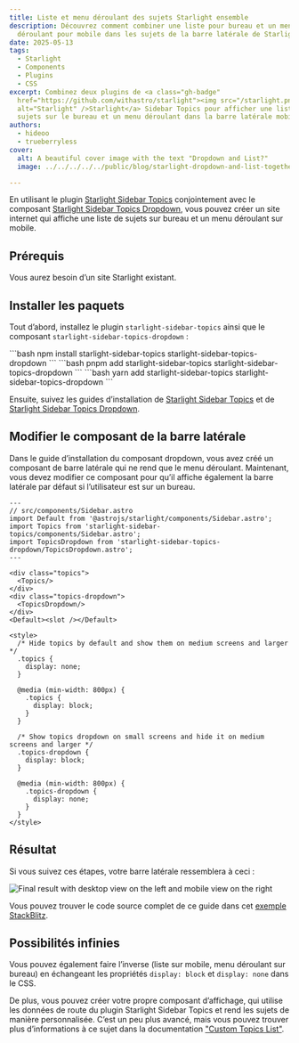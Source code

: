 ```yaml
---
title: Liste et menu déroulant des sujets Starlight ensemble
description: Découvrez comment combiner une liste pour bureau et un menu
  déroulant pour mobile dans les sujets de la barre latérale de Starlight.
date: 2025-05-13
tags:
  - Starlight
  - Components
  - Plugins
  - CSS
excerpt: Combinez deux plugins de <a class="gh-badge"
  href="https://github.com/withastro/starlight"><img src="/starlight.png"
  alt="Starlight" />Starlight</a> Sidebar Topics pour afficher une liste de
  sujets sur le bureau et un menu déroulant dans la barre latérale mobile.
authors:
  - hideoo
  - trueberryless
cover:
  alt: A beautiful cover image with the text "Dropdown and List?"
  image: ../../../../../public/blog/starlight-dropdown-and-list-together.png

---
```



En utilisant le plugin [Starlight Sidebar Topics](https://github.com/hideoo/starlight-sidebar-topics) conjointement avec le composant [Starlight Sidebar Topics Dropdown](https://github.com/trueberryless-org/starlight-sidebar-topics-dropdown), vous pouvez créer un site internet qui affiche une liste de sujets sur bureau et un menu déroulant sur mobile.

## Prérequis

Vous aurez besoin d’un site Starlight existant.

## Installer les paquets

Tout d’abord, installez le plugin `starlight-sidebar-topics` ainsi que le composant `starlight-sidebar-topics-dropdown` :

<Tabs syncKey="pkg">
  <TabItem label="npm">
    ```bash
    npm install starlight-sidebar-topics starlight-sidebar-topics-dropdown
    ```
  </TabItem>

  <TabItem label="pnpm">
    ```bash
    pnpm add starlight-sidebar-topics starlight-sidebar-topics-dropdown
    ```
  </TabItem>

  <TabItem label="Yarn">
    ```bash
    yarn add starlight-sidebar-topics starlight-sidebar-topics-dropdown
    ```
  </TabItem>
</Tabs>

Ensuite, suivez les guides d’installation de [Starlight Sidebar Topics](https://starlight-sidebar-topics.netlify.app/docs/getting-started/#installation) et de [Starlight Sidebar Topics Dropdown](https://starlight-sidebar-topics-dropdown.trueberryless.org/docs/getting-started/#installation).

## Modifier le composant de la barre latérale

Dans le guide d’installation du composant dropdown, vous avez créé un composant de barre latérale qui ne rend que le menu déroulant. Maintenant, vous devez modifier ce composant pour qu’il affiche également la barre latérale par défaut si l’utilisateur est sur un bureau.

```astro
---
// src/components/Sidebar.astro
import Default from '@astrojs/starlight/components/Sidebar.astro';
import Topics from 'starlight-sidebar-topics/components/Sidebar.astro';
import TopicsDropdown from 'starlight-sidebar-topics-dropdown/TopicsDropdown.astro';
---

<div class="topics">
  <Topics/>
</div>
<div class="topics-dropdown">
  <TopicsDropdown/>
</div>
<Default><slot /></Default>

<style>
  /* Hide topics by default and show them on medium screens and larger */
  .topics {
    display: none;
  }

  @media (min-width: 800px) {
    .topics {
      display: block;
    }
  }

  /* Show topics dropdown on small screens and hide it on medium screens and larger */
  .topics-dropdown {
    display: block;
  }

  @media (min-width: 800px) {
    .topics-dropdown {
      display: none;
    }
  }
</style>
```

## Résultat

Si vous suivez ces étapes, votre barre latérale ressemblera à ceci :

![Final result with desktop view on the left and mobile view on the right](../../../../assets/dropdown-or-list.png)

Vous pouvez trouver le code source complet de ce guide dans cet [exemple StackBlitz](https://stackblitz.com/edit/withastro-starlight-qgraahmp?file=astro.config.mjs).

## Possibilités infinies

Vous pouvez également faire l’inverse (liste sur mobile, menu déroulant sur bureau) en échangeant les propriétés `display: block` et `display: none` dans le CSS.

De plus, vous pouvez créer votre propre composant d’affichage, qui utilise les données de route du plugin Starlight Sidebar Topics et rend les sujets de manière personnalisée. C’est un peu plus avancé, mais vous pouvez trouver plus d’informations à ce sujet dans la documentation ["Custom Topics List"](https://starlight-sidebar-topics.netlify.app/docs/guides/custom-topic-list/).
